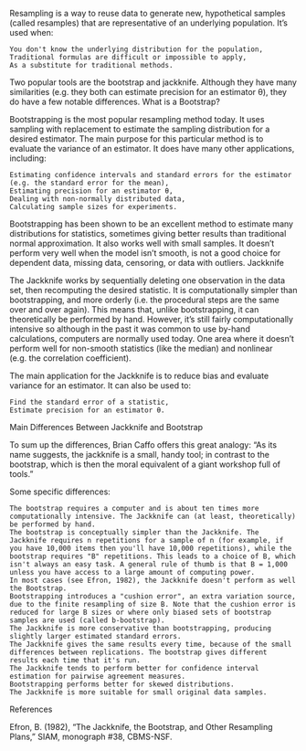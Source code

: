 Resampling is a way to reuse data to generate new, hypothetical samples (called resamples) that are representative of an underlying population. It's used when:

    You don't know the underlying distribution for the population,
    Traditional formulas are difficult or impossible to apply,
    As a substitute for traditional methods.

Two popular tools are the bootstrap and jackknife. Although they have many similarities (e.g. they both can estimate precision for an estimator θ), they do have a few notable differences.
What is a Bootstrap?

Bootstrapping is the most popular resampling method today. It uses sampling with replacement to estimate the sampling distribution for a desired estimator. The main purpose for this particular method is to evaluate the variance of an estimator. It does have many other applications, including:

    Estimating confidence intervals and standard errors for the estimator (e.g. the standard error for the mean),
    Estimating precision for an estimator θ,
    Dealing with non-normally distributed data,
    Calculating sample sizes for experiments.

Bootstrapping has been shown to be an excellent method to estimate many distributions for statistics, sometimes giving better results than traditional normal approximation. It also works well with small samples. It doesn't perform very well when the model isn't smooth, is not a good choice for dependent data, missing data, censoring, or data with outliers.
Jackknife

The Jackknife works by sequentially deleting one observation in the data set, then recomputing the desired statistic. It is computationally simpler than bootstrapping, and more orderly (i.e. the procedural steps are the same over and over again). This means that, unlike bootstrapping, it can theoretically be performed by hand. However, it's still fairly computationally intensive so although in the past it was common to use by-hand calculations, computers are normally used today. One area where it doesn't perform well for non-smooth statistics (like the median) and nonlinear (e.g. the correlation coefficient).

The main application for the Jackknife is to reduce bias and evaluate variance for an estimator. It can also be used to:

    Find the standard error of a statistic,
    Estimate precision for an estimator θ.

Main Differences Between Jackknife and Bootstrap

To sum up the differences, Brian Caffo offers this great analogy: "As its name suggests, the jackknife is a small, handy tool; in contrast to the bootstrap, which is then the moral equivalent of a giant workshop full of tools."

Some specific differences:

    The bootstrap requires a computer and is about ten times more computationally intensive. The Jackknife can (at least, theoretically) be performed by hand.
    The bootstrap is conceptually simpler than the Jackknife. The Jackknife requires n repetitions for a sample of n (for example, if you have 10,000 items then you'll have 10,000 repetitions), while the bootstrap requires "B" repetitions. This leads to a choice of B, which isn't always an easy task. A general rule of thumb is that B = 1,000 unless you have access to a large amount of computing power.
    In most cases (see Efron, 1982), the Jackknife doesn't perform as well the Bootstrap.
    Bootstrapping introduces a "cushion error", an extra variation source, due to the finite resampling of size B. Note that the cushion error is reduced for large B sizes or where only biased sets of bootstrap samples are used (called b-bootstrap).
    The Jackknife is more conservative than bootstrapping, producing slightly larger estimated standard errors.
    The Jackknife gives the same results every time, because of the small differences between replications. The bootstrap gives different results each time that it's run.
    The Jackknife tends to perform better for confidence interval estimation for pairwise agreement measures.
    Bootstrapping performs better for skewed distributions.
    The Jackknife is more suitable for small original data samples.

References

Efron, B. (1982), "The Jackknife, the Bootstrap, and Other Resampling Plans," SIAM, monograph #38, CBMS-NSF.
